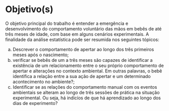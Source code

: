 # Objetivo(s)

O objetivo principal do trabalho é entender a emergência e desenvolvimento do comportamento voluntário das mãos em bebês de até três meses de idade, com base em alguns cenários experimentais. 
A finalidade da análise estatística pode ser resumida nos seguintes tópicos:

a) Descrever o comportamento de apertar ao longo dos três primeiros meses após o nascimento;
b) verificar se bebês de um a três meses são capazes de identificar a existência de um relacionamento entre o seu próprio comportamento de apertar e alterações no contexto ambiental. Em outras palavras, o bebê identifica a relação entre a sua ação de apertar e um determinado acontecimento no ambiente?; 
c) Identificar se as relações do comportamento manual com os eventos ambientais se alteram ao longo de três sessões de prática na situação experimental. Ou seja, há indicíos de que há aprendizado ao longo dos dias de experimento?
